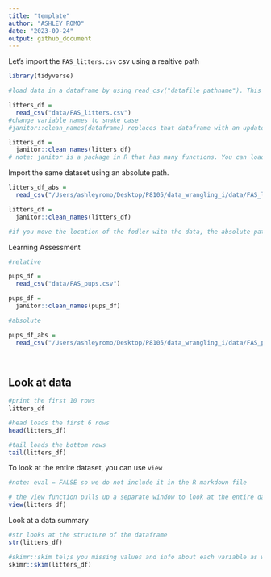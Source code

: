 ```yaml
---
title: "template"
author: "ASHLEY ROMO"
date: "2023-09-24"
output: github_document
---
```

Let's import the `FAS_litters.csv` csv using a realtive path 
```r
library(tidyverse) 
```

```r
#load data in a dataframe by using read_csv("datafile pathname"). This requires tidyverse to be loaded first.The pathname is within the project you are under. 

litters_df = 
  read_csv("data/FAS_litters.csv") 
#change variable names to snake case 
#janitor::clean_names(dataframe) replaces that dataframe with an updated version with snake case variable names (upper case converted to lowercase, spaces converted to underscores, special characters get removed). The code janitor::clean_names(dataframe) says inside the janitor package, use the functon clean_names. 

litters_df = 
  janitor::clean_names(litters_df) 
# note: janitor is a package in R that has many functions. You can load the entire package like you did with tideverse. It would look like this: library(janitor). 
``` 

Import the same dataset using an absolute path. 

```r
litters_df_abs = 
  read_csv("/Users/ashleyromo/Desktop/P8105/data_wrangling_i/data/FAS_litters.csv") 

litters_df = 
  janitor::clean_names(litters_df) 

#if you move the location of the fodler with the data, the absolute path no longer works, which why it is always better to use relative paths.
```

Learning Assessment
```r
#relative

pups_df = 
  read_csv("data/FAS_pups.csv")

pups_df = 
  janitor::clean_names(pups_df)

#absolute

pups_df_abs = 
  read_csv("/Users/ashleyromo/Desktop/P8105/data_wrangling_i/data/FAS_pups.csv")

  
```

## Look at data

```r
#print the first 10 rows
litters_df

#head loads the first 6 rows
head(litters_df)

#tail loads the bottom rows
tail(litters_df)
```

To look at the entire dataset, you can use `view` 

```r
#note: eval = FALSE so we do not include it in the R markdown file

# the view function pulls up a separate window to look at the entire dataset
view(litters_df)
```


Look at a data summary

```r
#str looks at the structure of the dataframe
str(litters_df)

#skimr::skim tel;s you missing values and info about each variable as well as a histogram for numerical variables
skimr::skim(litters_df)
```






